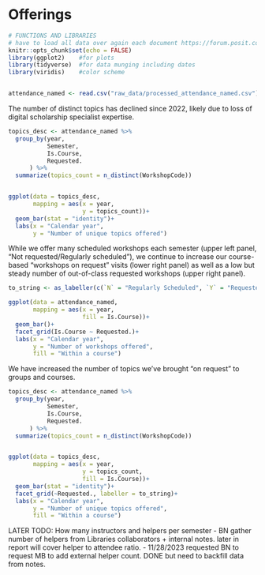 # Offerings {#sec-offerings}

```r
# FUNCTIONS AND LIBRARIES
# have to load all data over again each document https://forum.posit.co/t/quarto-cant-find-r-objects/156848
knitr::opts_chunk$set(echo = FALSE)
library(ggplot2)    #for plots
library(tidyverse)  #for data munging including dates
library(viridis)    #color scheme


attendance_named <- read.csv("raw_data/processed_attendance_named.csv")

```

The number of distinct topics has declined since 2022, likely due to loss of digital scholarship specialist expertise.
```r
topics_desc <- attendance_named %>%
  group_by(year,
           Semester,
           Is.Course,
           Requested.
      ) %>%
  summarize(topics_count = n_distinct(WorkshopCode))


ggplot(data = topics_desc,
       mapping = aes(x = year,
                     y = topics_count))+
  geom_bar(stat = "identity")+
  labs(x = "Calendar year",
       y = "Number of unique topics offered")

```


While we offer many scheduled workshops each semester (upper left panel, "Not requested/Regularly scheduled"), we continue to increase our course-based "workshops on request" visits (lower right panel) as well as a low but steady number of out-of-class requested workshops (upper right panel).

```r

to_string <- as_labeller(c(`N` = "Regularly Scheduled", `Y` = "Requested"))

ggplot(data = attendance_named,
       mapping = aes(x = year,
                     fill = Is.Course))+
  geom_bar()+
  facet_grid(Is.Course ~ Requested.)+
  labs(x = "Calendar year",
       y = "Number of workshops offered",
       fill = "Within a course")
```



::: {.content-hidden}

We have increased the number of topics we've brought "on request" to groups and courses.

```r
topics_desc <- attendance_named %>%
  group_by(year,
           Semester,
           Is.Course,
           Requested.
      ) %>%
  summarize(topics_count = n_distinct(WorkshopCode))


ggplot(data = topics_desc,
       mapping = aes(x = year,
                     y = topics_count,
                     fill = Is.Course))+
  geom_bar(stat = "identity")+
  facet_grid(~Requested., labeller = to_string)+
  labs(x = "Calendar year",
       y = "Number of unique topics offered",
       fill = "Within a course")

```

LATER TODO: How many instructors and helpers per semester
  - BN gather number of helpers from Libraries collaborators + internal notes.  later in report will cover helper to attendee ratio.
  - 11/28/2023 requested BN to request MB to add external helper count.  DONE but need to backfill data from notes.
  
  
:::
